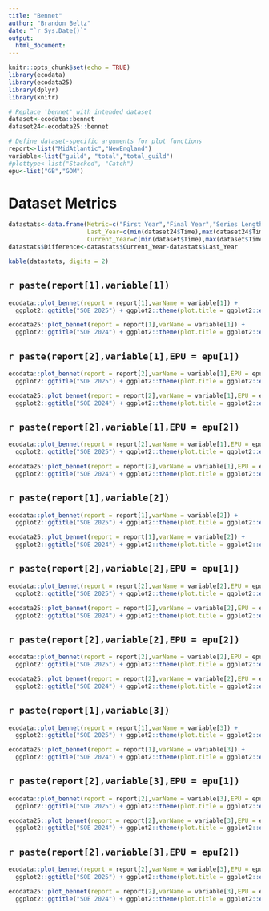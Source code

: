 ```yaml
---
title: "Bennet"
author: "Brandon Beltz"
date: "`r Sys.Date()`"
output:
  html_document:
---
```


```r
knitr::opts_chunk$set(echo = TRUE)
library(ecodata)
library(ecodata25)
library(dplyr)
library(knitr)

# Replace 'bennet' with intended dataset
dataset<-ecodata::bennet
dataset24<-ecodata25::bennet

# Define dataset-specific arguments for plot functions
report<-list("MidAtlantic","NewEngland")
variable<-list("guild", "total","total_guild")
#plottype<-list("Stacked", "Catch")
epu<-list("GB","GOM")
```

# Dataset Metrics {.tabset}
```r
datastats<-data.frame(Metric=c("First Year","Final Year","Series Length","Minimum Value","Maximum Value","Mean Value","Median Value","# NAs"),
                      Last_Year=c(min(dataset24$Time),max(dataset24$Time),max(dataset24$Time)-min(dataset24$Time),min(dataset24$Value, na.rm = T),max(dataset24$Value, na.rm = T),mean(dataset24$Value, na.rm = T),median(dataset24$Value, na.rm = T),sum(is.na(dataset24$Value))),
                      Current_Year=c(min(dataset$Time),max(dataset$Time),max(dataset$Time)-min(dataset$Time),min(dataset$Value, na.rm = T),max(dataset$Value, na.rm = T),mean(dataset$Value, na.rm = T),median(dataset$Value, na.rm = T),sum(is.na(dataset24$Value))))
datastats$Difference<-datastats$Current_Year-datastats$Last_Year

kable(datastats, digits = 2)
```

## `r paste(report[1],variable[1])`
```r
ecodata::plot_bennet(report = report[1],varName = variable[1]) + 
  ggplot2::ggtitle("SOE 2025") + ggplot2::theme(plot.title = ggplot2::element_text(size = 20))

ecodata25::plot_bennet(report = report[1],varName = variable[1]) + 
  ggplot2::ggtitle("SOE 2024") + ggplot2::theme(plot.title = ggplot2::element_text(size = 20))
```

## `r paste(report[2],variable[1],EPU = epu[1])`
```r
ecodata::plot_bennet(report = report[2],varName = variable[1],EPU = epu[1]) + 
  ggplot2::ggtitle("SOE 2025") + ggplot2::theme(plot.title = ggplot2::element_text(size = 20))

ecodata25::plot_bennet(report = report[2],varName = variable[1],EPU = epu[1]) + 
  ggplot2::ggtitle("SOE 2024") + ggplot2::theme(plot.title = ggplot2::element_text(size = 20))
```

## `r paste(report[2],variable[1],EPU = epu[2])`
```r
ecodata::plot_bennet(report = report[2],varName = variable[1],EPU = epu[2]) + 
  ggplot2::ggtitle("SOE 2025") + ggplot2::theme(plot.title = ggplot2::element_text(size = 20))

ecodata25::plot_bennet(report = report[2],varName = variable[1],EPU = epu[2]) + 
  ggplot2::ggtitle("SOE 2024") + ggplot2::theme(plot.title = ggplot2::element_text(size = 20))
```

## `r paste(report[1],variable[2])`
```r
ecodata::plot_bennet(report = report[1],varName = variable[2]) + 
  ggplot2::ggtitle("SOE 2025") + ggplot2::theme(plot.title = ggplot2::element_text(size = 20))

ecodata25::plot_bennet(report = report[1],varName = variable[2]) + 
  ggplot2::ggtitle("SOE 2024") + ggplot2::theme(plot.title = ggplot2::element_text(size = 20))
```

## `r paste(report[2],variable[2],EPU = epu[1])`
```r
ecodata::plot_bennet(report = report[2],varName = variable[2],EPU = epu[1]) + 
  ggplot2::ggtitle("SOE 2025") + ggplot2::theme(plot.title = ggplot2::element_text(size = 20))

ecodata25::plot_bennet(report = report[2],varName = variable[2],EPU = epu[1]) + 
  ggplot2::ggtitle("SOE 2024") + ggplot2::theme(plot.title = ggplot2::element_text(size = 20))
```

## `r paste(report[2],variable[2],EPU = epu[2])`
```r
ecodata::plot_bennet(report = report[2],varName = variable[2],EPU = epu[2]) + 
  ggplot2::ggtitle("SOE 2025") + ggplot2::theme(plot.title = ggplot2::element_text(size = 20))

ecodata25::plot_bennet(report = report[2],varName = variable[2],EPU = epu[2]) + 
  ggplot2::ggtitle("SOE 2024") + ggplot2::theme(plot.title = ggplot2::element_text(size = 20))
```

## `r paste(report[1],variable[3])`
```r
ecodata::plot_bennet(report = report[1],varName = variable[3]) + 
  ggplot2::ggtitle("SOE 2025") + ggplot2::theme(plot.title = ggplot2::element_text(size = 20))

ecodata25::plot_bennet(report = report[1],varName = variable[3]) + 
  ggplot2::ggtitle("SOE 2024") + ggplot2::theme(plot.title = ggplot2::element_text(size = 20))
```

## `r paste(report[2],variable[3],EPU = epu[1])`
```r
ecodata::plot_bennet(report = report[2],varName = variable[3],EPU = epu[1]) + 
  ggplot2::ggtitle("SOE 2025") + ggplot2::theme(plot.title = ggplot2::element_text(size = 20))

ecodata25::plot_bennet(report = report[2],varName = variable[3],EPU = epu[1]) + 
  ggplot2::ggtitle("SOE 2024") + ggplot2::theme(plot.title = ggplot2::element_text(size = 20))
```

## `r paste(report[2],variable[3],EPU = epu[2])`
```r
ecodata::plot_bennet(report = report[2],varName = variable[3],EPU = epu[2]) + 
  ggplot2::ggtitle("SOE 2025") + ggplot2::theme(plot.title = ggplot2::element_text(size = 20))

ecodata25::plot_bennet(report = report[2],varName = variable[3],EPU = epu[2]) + 
  ggplot2::ggtitle("SOE 2024") + ggplot2::theme(plot.title = ggplot2::element_text(size = 20))
```
